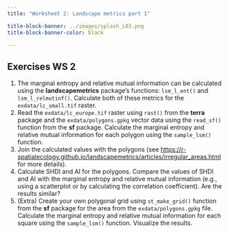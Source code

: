 ```yaml
---
title: "Worksheet 2: Landscape metrics part 1"

title-block-banner: ../images/splash_L03.png
title-block-banner-color: black

---
```


## Exercises WS 2

1. The marginal entropy and relative mutual information can be calculated using the **landscapemetrics** package’s functions: `lsm_l_ent()` and `lsm_l_relmutinf()`. Calculate both of these metrics for the `exdata/lc_small.tif` raster.
1. Read the `exdata/lc_europe.tif` raster using `rast()` from the **terra** package and the `exdata/polygons.gpkg` vector data using the `read_sf()` function from the **sf** package. Calculate the marginal entropy and relative mutual information for each polygon using the `sample_lsm()` function.
1. Join the calculated values with the polygons (see [https://r-spatialecology.github.io/landscapemetrics/articles/irregular_areas.html](https://r-spatialecology.github.io/landscapemetrics/articles/irregular_areas.html) for more details).
1. Calculate SHDI and AI for the polygons. Compare the values of SHDI and AI with the marginal entropy and relative mutual information (e.g., using a scatterplot or by calculating the correlation coefficient). Are the results similar?
1. (Extra) Create your own polygonal grid using `st_make_grid()` function from the **sf** package for the area from the `exdata/polygons.gpkg` file. Calculate the marginal entropy and relative mutual information for each square using the `sample_lsm()` function. Visualize the results.